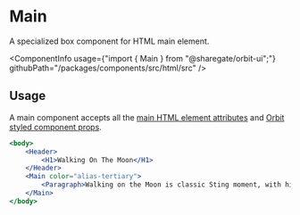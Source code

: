 
<Meta
    title="Html elements/Main"
    id="html-main"
/>

# Main

<Tagline>A specialized <Link href="?path=/docs/box--default-story">box</Link> component for HTML main element.</Tagline>

<ComponentInfo
    usage={"import { Main } from \"@sharegate/orbit-ui\";"}
    githubPath="/packages/components/src/html/src"
/>

## Usage

A main component accepts all the [main HTML element attributes](https://developer.mozilla.org/en-US/docs/Web/HTML/Element/main) and [Orbit styled component props](?path=/docs/styling--page).

```jsx
<body>
    <Header>
        <H1>Walking On The Moon</H1>
    </Header>
    <Main color="alias-tertiary">
        <Paragraph>Walking on the Moon is classic Sting moment, with his band The Police turning out one of their most groovy reggae-inspired hits to the background of space exploration.</Paragraph>
    </Main>
</body>
```
